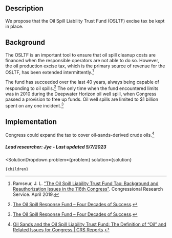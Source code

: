 

## Description

 We propose that the Oil Spill Liability Trust Fund (OSLTF) excise tax be kept in place.

## Background 

The OSLTF is an important tool to ensure that oil spill cleanup costs are financed when the responsible operators are not able to do so. However, the oil production excise tax, which is the primary source of revenue for the OSLTF, has been extended intermittently.[^"1"] 

The fund has succeeded over the last 40 years, always being capable of responding to oil spills.[^"2"] The only time when the fund encountered limits was in 2010 during the Deepwater Horizon oil well spill, when Congress passed a provision to free up funds. Oil well spills are limited to $1 billion spent on any one incident.[^"2"]


## Implementation

Congress could expand the tax to  cover oil-sands-derived crude oils.[^"3"]

##### Lead researcher: Jye - Last updated 5/7/2023


[^"1"]: Ramseur, J. L. ["The Oil Spill Liability Trust Fund Tax: Background and Reauthorization Issues in the 116th Congress"](https://crsreports.congress.gov/product/details?prodcode=IF11160). Congressional Research Service. April 2019.

[^"2"]:  [The Oil Spill Response Fund – Four Decades of Success](https://meridian.allenpress.com/iosc/article/2014/1/2146/198375/The-Oil-Spill-Response-Fund-Four-Decades-of).
[^"3"]:  [Oil Sands and the Oil Spill Liability Trust Fund: The Definition of “Oil” and Related Issues for Congress | CRS Reports](https://crsreports.congress.gov/product/pdf/R/R43128).

  <SolutionDropdown 
    problem={problem} 
    solution={solution}
  >
    {children}
  </SolutionDropdown>